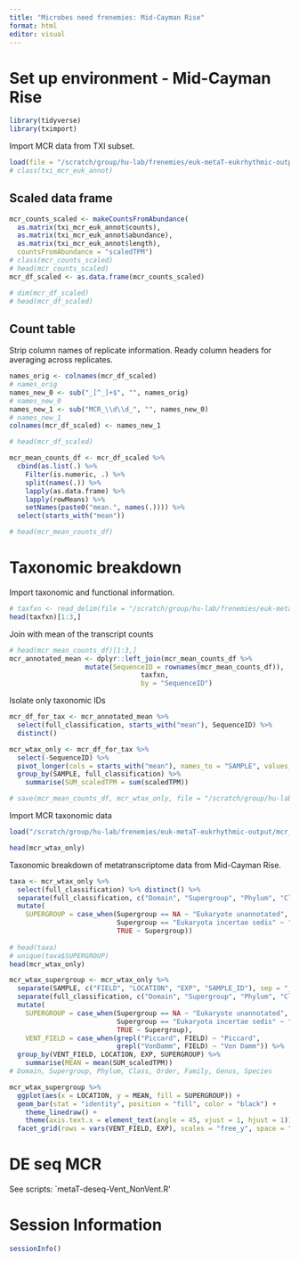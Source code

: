 ```yaml
---
title: "Microbes need frenemies: Mid-Cayman Rise"
format: html
editor: visual
---
```


# Set up environment - Mid-Cayman Rise

```r
library(tidyverse)
library(tximport)
```

Import MCR data from TXI subset.

```r
load(file = "/scratch/group/hu-lab/frenemies/euk-metaT-eukrhythmic-output/txi-mcr.RData", verbose = TRUE)
# class(txi_mcr_euk_annot)
```

## Scaled data frame

```r
mcr_counts_scaled <- makeCountsFromAbundance(
  as.matrix(txi_mcr_euk_annot$counts),
  as.matrix(txi_mcr_euk_annot$abundance),
  as.matrix(txi_mcr_euk_annot$length),
  countsFromAbundance = "scaledTPM")
# class(mcr_counts_scaled)
# head(mcr_counts_scaled)
mcr_df_scaled <- as.data.frame(mcr_counts_scaled)
```

```r
# dim(mcr_df_scaled)
# head(mcr_df_scaled)
```

## Count table

Strip column names of replicate information. Ready column headers for averaging across replicates.

```r
names_orig <- colnames(mcr_df_scaled)
# names_orig
names_new_0 <- sub("_[^_]+$", "", names_orig)
# names_new_0
names_new_1 <- sub("MCR_\\d\\d_", "", names_new_0)
# names_new_1
colnames(mcr_df_scaled) <- names_new_1
```

```r
# head(mcr_df_scaled)
```

```r
mcr_mean_counts_df <- mcr_df_scaled %>%
  cbind(as.list(.) %>%
    Filter(is.numeric, .) %>% 
    split(names(.)) %>%
    lapply(as.data.frame) %>%
    lapply(rowMeans) %>%
    setNames(paste0("mean.", names(.)))) %>% 
  select(starts_with("mean"))

# head(mcr_mean_counts_df)
```

# Taxonomic breakdown

Import taxonomic and functional information.

```r
# taxfxn <- read_delim(file = "/scratch/group/hu-lab/frenemies/euk-metaT-eukrhythmic-output/TaxonomicAndFunctionalAnnotations.csv") #
head(taxfxn)[1:3,]
```

Join with mean of the transcript counts

```r
# head(mcr_mean_counts_df)[1:3,]
mcr_annotated_mean <- dplyr::left_join(mcr_mean_counts_df %>%
                   mutate(SequenceID = rownames(mcr_mean_counts_df)),
                                 taxfxn,
                                 by = "SequenceID")
```

Isolate only taxonomic IDs

```r
mcr_df_for_tax <- mcr_annotated_mean %>% 
  select(full_classification, starts_with("mean"), SequenceID) %>% 
  distinct()

mcr_wtax_only <- mcr_df_for_tax %>% 
  select(-SequenceID) %>% 
  pivot_longer(cols = starts_with("mean"), names_to = "SAMPLE", values_to = "scaledTPM") %>% 
  group_by(SAMPLE, full_classification) %>% 
    summarise(SUM_scaledTPM = sum(scaledTPM)) 
```

```r
# save(mcr_mean_counts_df, mcr_wtax_only, file = "/scratch/group/hu-lab/frenemies/euk-metaT-eukrhythmic-output/mcr_df_tax_means.RData")
```

Import MCR taxonomic data

```r
load("/scratch/group/hu-lab/frenemies/euk-metaT-eukrhythmic-output/mcr_df_tax_means.RData", verbose = TRUE)
```

```r
head(mcr_wtax_only)
```

Taxonomic breakdown of metatranscriptome data from Mid-Cayman Rise.

```r
taxa <- mcr_wtax_only %>%
  select(full_classification) %>% distinct() %>% 
  separate(full_classification, c("Domain", "Supergroup", "Phylum", "Class", "Order", "Family", "Genus_spp"), sep = "; ", remove = FALSE) %>% 
  mutate(
    SUPERGROUP = case_when(Supergroup == NA ~ "Eukaryote unannotated",
                           Supergroup == "Eukaryota incertae sedis" ~ "Eukaryote unannotated",
                           TRUE ~ Supergroup))
  
# head(taxa)
# unique(taxa$SUPERGROUP)
head(mcr_wtax_only)
```

```r
mcr_wtax_supergroup <- mcr_wtax_only %>% 
  separate(SAMPLE, c("FIELD", "LOCATION", "EXP", "SAMPLE_ID"), sep = "_") %>% 
  separate(full_classification, c("Domain", "Supergroup", "Phylum", "Class", "Order", "Family", "Genus_spp"), sep = "; ", remove = FALSE) %>% 
  mutate(
    SUPERGROUP = case_when(Supergroup == NA ~ "Eukaryote unannotated",
                           Supergroup == "Eukaryota incertae sedis" ~ "Eukaryote unannotated",
                           TRUE ~ Supergroup),
    VENT_FIELD = case_when(grepl("Piccard", FIELD) ~ "Piccard",
                           grepl("VonDamm", FIELD) ~ "Von Damm")) %>% 
  group_by(VENT_FIELD, LOCATION, EXP, SUPERGROUP) %>% 
    summarise(MEAN = mean(SUM_scaledTPM))
# Domain, Supergroup, Phylum, Class, Order, Family, Genus, Species
```

```r
mcr_wtax_supergroup %>% 
  ggplot(aes(x = LOCATION, y = MEAN, fill = SUPERGROUP)) +
  geom_bar(stat = "identity", position = "fill", color = "black") +
    theme_linedraw() +
    theme(axis.text.x = element_text(angle = 45, vjust = 1, hjust = 1)) +
  facet_grid(rows = vars(VENT_FIELD, EXP), scales = "free_y", space = "free")
```

# DE seq MCR

See scripts: `metaT-deseq-Vent_NonVent.R'

# Session Information

```r
sessionInfo()
```
